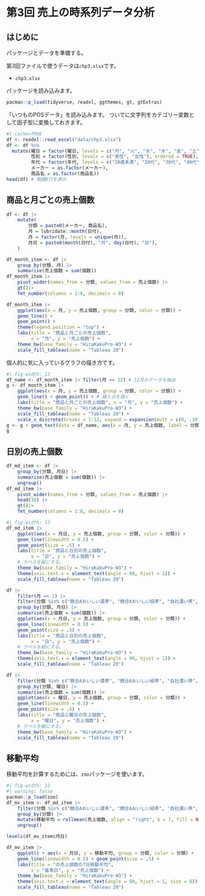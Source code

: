 
# 第3回 売上の時系列データ分析

## はじめに

パッケージとデータを準備する。

第3回ファイルで使うデータは`chp3.xlsx`です。

- `chp3.xlsx`

パッケージを読み込みます。

```r
pacman::p_load(tidyverse, readxl, ggthemes, gt, gtExtras)
```

「いつものPOSデータ」を読み込みます。
ついでに文字列をカテゴリー変数として因子型に変換しておきます。

```r
#| cache=TRUE
df <- readxl::read_excel("data/chp3.xlsx")
df <- df %>%
  mutate(曜日 = factor(曜日, levels = c("月", "火", "水", "木", "金", "土", "日"), ordered = TRUE),
         性別 = factor(性別, levels = c("男性", "女性"), ordered = TRUE),
         年代 = factor(年代, levels = c("20歳未満", "20代", "30代", "40代", "50代", "60歳以上"), ordered = TRUE),
         メーカー = as.factor(メーカー),
         商品名 = as.factor(商品名))
head(df) # 戦闘6行を表示
```

## 商品と月ごとの売上個数


```r
df <- df |>
    mutate(
        分類 = paste0(メーカー, 商品名),
        月 = lubridate::month(日付),
        月 = factor(月, levels = unique(月)),
        月日 = paste0(month(日付), "月", day(日付), "日"),
    )

df_month_item <- df |>
    group_by(分類, 月) |>
    summarise(売上個数 = sum(個数))
df_month_item |>
    pivot_wider(names_from = 分類, values_from = 売上個数) |>
    gt()|>
    fmt_number(columns = 2:8, decimals = 0)
```


```r
df_month_item |>
    ggplot(aes(x = 月, y = 売上個数, group = 分類, color = 分類)) +
    geom_line() +
    geom_point() +
    theme(legend.position = "top") +
    labs(title = "商品と月ごとの売上個数",
         x = "月", y = "売上個数") +
    theme_bw(base_family = "HiraKakuPro-W3") +
    scale_fill_tableau(name = "Tableau 20")
```


個人的に気に入っているグラフの描き方です。


```r
#| fig-width: 12
df_name <- df_month_item |> filter(月 == 12) # 12月のデータを抽出
g <- df_month_item |>
    ggplot(aes(x = 月, y = 売上個数, group = 分類, color = 分類)) +
    geom_line() + geom_point() + # 線と点を描く
    labs(title = "商品と月ごとの売上個数", x = "月", y = "売上個数") +
    theme_bw(base_family = "HiraKakuPro-W3") +
    scale_fill_tableau(name = "Tableau 20") +
    scale_x_discrete(breaks = 1:12, expand = expansion(mult = c(0, .20))) # x軸の範囲を拡大
g <- g + geom_text(data = df_name, aes(x = 月, y = 売上個数, label = 分類), adj = 0, size = 4, nudge_x = 0.2,family = "HiraKakuProN-W3")
g
```

## 日別の売上個数


```r
df_md_item <- df |>
    group_by(分類, 月日) |>
    summarise(売上個数 = sum(個数)) |>
    ungroup()
df_md_item |>
    pivot_wider(names_from = 分類, values_from = 売上個数) |>
    head(10) |>
    gt()|>
    fmt_number(columns = 2:8, decimals = 0)
```


```r
#| fig-width: 12
df_md_item |>
    ggplot(aes(x = 月日, y = 売上個数, group = 分類, color = 分類)) +
    geom_line(linewidth = 0.5) +
    geom_point(size = .5) +
    labs(title = "商品と日別の売上個数",
         x = "日", y = "売上個数") +
    # ラベルを縦にする。
    theme_bw(base_family = "HiraKakuPro-W3") +
    theme(axis.text.x = element_text(angle = 90, hjust = 1)) +
    scale_fill_tableau(name = "Tableau 20")
```



```r
df |>
    filter(月 == 1) |>
    filter(分類 %in% c("競合Aおいしい濃茶", "競合Aおいしい緑茶", "自社濃い茶", "自社緑茶")) |>
    group_by(分類, 月日) |>
    summarise(売上個数 = sum(個数)) |>
    ggplot(aes(x = 月日, y = 売上個数, group = 分類, color = 分類)) +
    geom_line(linewidth = 0.5) +
    geom_point(size = .5) +
    labs(title = "商品と日別の売上個数",
         x = "日", y = "売上個数") +
    # ラベルを縦にする。
    theme_bw(base_family = "HiraKakuPro-W3") +
    theme(axis.text.x = element_text(angle = 90, hjust = 1)) +
    scale_fill_tableau(name = "Tableau 20")
```


```r
df |> 
    filter(分類 %in% c("競合Aおいしい濃茶", "競合Aおいしい緑茶", "自社濃い茶", "自社緑茶")) |>
    group_by(分類, 曜日) |>
    summarise(売上個数 = sum(個数)) |>
    ggplot(aes(x = 曜日, y = 売上個数, group = 分類, color = 分類)) +
    geom_line(linewidth = 0.5) +
    geom_point(size = .5) +
    labs(title = "商品と曜日の売上個数",
         x = "曜日", y = "売上個数") +
    # ラベルを縦にする。
    theme_bw(base_family = "HiraKakuPro-W3") +
    scale_fill_tableau(name = "Tableau 20")
```


## 移動平均

<!-- 
日々の変動を平滑化するために、移動平均を使います。
移動平均とは、基準時点を中心として前後のデータを含めた平均を取る手法です。
たとえば、時系列データ$X_t$に対して、$t$時点を中心として前後$n$個のデータを含めた移動平均は次のように定義されます。 

$$
\text{移動平均} = \frac{1}{2n+1} \sum_{i=-n}^{n} X_{t+i}
$$
-->


移動平均を計算するためには、`zoo`パッケージを使います。

```r
#| fig-width: 12
#| warning: false
pacman::p_load(zoo)
df_mv_item <- df_md_item |>
    filter(分類 %in% c("競合Aおいしい濃茶", "競合Aおいしい緑茶", "自社濃い茶", "自社緑茶")) |>
    group_by(分類) |>
    mutate(移動平均 = rollmean(売上個数, align = "right", k = 7, fill = NA)) |>
    ungroup()

levels(df_mv_item$月日)

df_mv_item |>
    ggplot() + aes(x = 月日, y = 移動平均, group = 分類, color = 分類) +
    geom_line(linewidth = 0.5) + geom_point(size = .5) +
    labs(title = "の売上個数の7日移動平均",
         x = "基準日", y = "売上個数") +
    theme_bw(base_family = "HiraKakuPro-W3") +
    theme(axis.text.x = element_text(angle = 90, hjust = 1, size = 6)) +
    scale_fill_tableau(name = "Tableau 20")
```